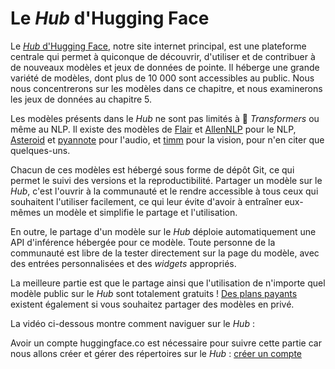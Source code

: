 # Le *Hub* d'Hugging Face

Le [*Hub* d'Hugging Face](https://huggingface.co/), notre site internet principal, est une plateforme centrale qui permet à quiconque de découvrir, d'utiliser et de contribuer à de nouveaux modèles et jeux de données de pointe. Il héberge une grande variété de modèles, dont plus de 10 000 sont accessibles au public. Nous nous concentrerons sur les modèles dans ce chapitre, et nous examinerons les jeux de données au chapitre 5.

Les modèles présents dans le *Hub* ne sont pas limités à 🤗 *Transformers* ou même au NLP. Il existe des modèles de [Flair](https://github.com/flairNLP/flair) et [AllenNLP](https://github.com/allenai/allennlp) pour le NLP, [Asteroid](https://github.com/asteroid-team/asteroid) et [pyannote](https://github.com/pyannote/pyannote-audio) pour l'audio, et [timm](https://github.com/rwightman/pytorch-image-models) pour la vision, pour n'en citer que quelques-uns. 

Chacun de ces modèles est hébergé sous forme de dépôt Git, ce qui permet le suivi des versions et la reproductibilité. Partager un modèle sur le *Hub*, c'est l'ouvrir à la communauté et le rendre accessible à tous ceux qui souhaitent l'utiliser facilement, ce qui leur évite d'avoir à entraîner eux-mêmes un modèle et simplifie le partage et l'utilisation. 

En outre, le partage d'un modèle sur le *Hub* déploie automatiquement une API d'inférence hébergée pour ce modèle. Toute personne de la communauté est libre de la tester directement sur la page du modèle, avec des entrées personnalisées et des *widgets* appropriés.

La meilleure partie est que le partage ainsi que l'utilisation de n'importe quel modèle public sur le *Hub* sont totalement gratuits ! [Des plans payants](https://huggingface.co/pricing) existent également si vous souhaitez partager des modèles en privé.

La vidéo ci-dessous montre comment naviguer sur le *Hub* :

<Youtube id="XvSGPZFEjDY"/>

Avoir un compte huggingface.co est nécessaire pour suivre cette partie car nous allons créer et gérer des répertoires sur le *Hub* : [créer un compte](https://huggingface.co/join)
